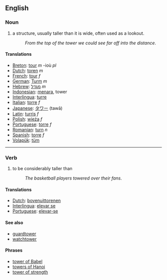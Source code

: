 == English ==

=== Noun ===
#a structure, usually taller than it is wide, often used as a lookout.
#:''From the top of the tower we could see far off into the distance''.

==== Translations ====
*[[Breton]]: [[tour]] ''m'' -ioù ''pl''
*[[Dutch]]: [[toren]] ''m''
*[[French]]: [[tour]] ''f''
*[[German]]: [[Turm]] ''m''
*[[Hebrew]]: [[מגדל]] ''m''
*[[Indonesian]]: [[menara]], tower
*[[Interlingua]]: [[turre]]
*[[Italian]]: [[torre]] ''f''
*[[Japanese]]: [[タワー]] (tawā)
*[[Latin]]: [[turris]] ''f''
*[[Polish]]: [[wieża]] ''f''
*[[Portuguese]]: [[torre]] ''f''
*[[Romanian]]: [[turn]] ''n''
*[[Spanish]]: [[torre]] ''f''
*[[Volapük]]: [[tüm]]

----

=== Verb ===
#to be considerably taller than
#:''The basketball players towered over their fans''.

==== Translations ====
*[[Dutch]]: [[bovenuittorenen]]
*[[Interlingua]]: [[elevar se]]
*[[Portuguese]]: [[elevar-se]]

==== See also ====
*[[guardtower]]
*[[watchtower]]

==== Phrases ====
*[[tower of Babel]]
*[[towers of Hanoi]]
*[[tower of strength]]